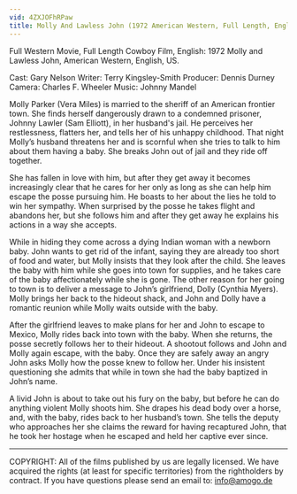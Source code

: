 ```yaml
---
vid: 4ZXJOFhRPaw
title: Molly And Lawless John (1972 American Western, Full Length, English, HD) *free full moves*
---
```


Full Western Movie, Full Length Cowboy Film, English: 1972 Molly and Lawless John, American Western, English, US.

Cast: Gary Nelson
Writer: Terry Kingsley-Smith
Producer: Dennis Durney
Camera: Charles F. Wheeler
Music: Johnny Mandel

Molly Parker (Vera Miles) is married to the sheriff of an American frontier town. She finds herself dangerously drawn to a condemned prisoner, Johnny Lawler (Sam Elliott), in her husband's jail. He perceives her restlessness, flatters her, and tells her of his unhappy childhood. That night Molly’s husband threatens her and is scornful when she tries to talk to him about them having a baby. She breaks John out of jail and they ride off together.

She has fallen in love with him, but after they get away it becomes increasingly clear that he cares for her only as long as she can help him escape the posse pursuing him. He boasts to her about the lies he told to win her sympathy. When surprised by the posse he takes flight and abandons her, but she follows him and after they get away he explains his actions in a way she accepts.

While in hiding they come across a dying Indian woman with a newborn baby. John wants to get rid of the infant, saying they are already too short of food and water, but Molly insists that they look after the child. She leaves the baby with him while she goes into town for supplies, and he takes care of the baby affectionately while she is gone. The other reason for her going to town is to deliver a message to John’s girlfriend, Dolly (Cynthia Myers). Molly brings her back to the hideout shack, and John and Dolly have a romantic reunion while Molly waits outside with the baby.

After the girlfriend leaves to make plans for her and John to escape to Mexico, Molly rides back into town with the baby. When she returns, the posse secretly follows her to their hideout. A shootout follows and John and Molly again escape, with the baby. Once they are safely away an angry John asks Molly how the posse knew to follow her. Under his insistent questioning she admits that while in town she had the baby baptized in John’s name.

A livid John is about to take out his fury on the baby, but before he can do anything violent Molly shoots him. She drapes his dead body over a horse, and, with the baby, rides back to her husband’s town. She tells the deputy who approaches her she claims the reward for having recaptured John, that he took her hostage when he escaped and held her captive ever since.


**************
COPYRIGHT: All of the films published by us are legally licensed. We have acquired the rights (at least for specific territories) from the rightholders by contract. If you have questions please send an email to: info@amogo.de